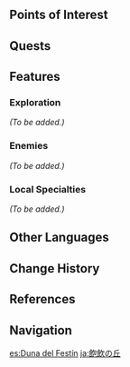 {{Stub|Points of interest, features, enemies, or interactables available in the area.}}
{{Location Infobox
|image        = The Dune of Carouses.png
|type         = Subarea
|region       = Sumeru
|subregion    = Great Red Sand
|area         = Hypostyle Desert
}}
{{Location Intro|description=<p>The Dune of Carouses is home to the Tomb of Carouses, which is described by [[Soheil]] as "a miniature version of the [[Mausoleum of King Deshret]]."<ref>{{Ref/Quest|Desert's Remembrance}}</ref>}}

==Points of Interest==
{{Locations by Category Table|type=Points of Interest}}

==Quests==
{{Quests by Category List|heo=1}}

==Features==
<!--
===Domains===
* 
-->
===Exploration===
<!-- things like portals, anemograna, kitsune statues, thunder barrier -->
''(To be added.)''

===Enemies===
''(To be added.)''
<!--
====Normal Bosses====
* {{Enemy|Enemy Name|nobr=1}}

====Elite Enemies====
alphabetical, group by family, then element
* {{Enemy|Enemy Name|nobr=1}}

====Common Enemies====
alphabetical, group by family, then element
* {{Enemy|Enemy Name|nobr=1}}
-->
===Local Specialties===
''(To be added.)''
<!--
===Interactables===

==Puzzles==
===Puzzle Name===

==NPCs==
*

==Message Boards==
*

==Other Interactable Objects==
{{Dialogue start}}
text here
{{Dialogue end}}
<!--
==Trivia==
*
-->
==Other Languages==
{{Other Languages
|en      = The Dune of Carouses
|zhs     = 饱饮之丘
|zhs_rm  = Bǎoyǐn zhī Qiū
|zht     = 飽飲之丘
|zht_rm  = Bǎoyǐn zhī Qiū
|zh_tl   = The Hill of Carouses
|ja      = {{Rubi|飽|ほう|飲|いん}}の{{Rubi|丘|おか}}
|ja_rm   = Houin no Oka
|ja_tl   = Hill of Carouses
|ko      = 포식의 언덕
|ko_rm   = Posik-ui Eondeok
|ko_tl   = The Hill of Gluttony
|es      = Duna del Festín
|es_tl   = Dune of the Feast
|fr      = Dune des ribotes
|fr_tl   = Dune of Carouses
|ru      = Дюна Пиршеств
|ru_tl   = The Dune of Feasts
|th      = The Dune of Carouses
|vi      = Đồi No Say
|vi_tl   = 
|de      = Düne des Trunks
|de_tl   = Dune of Drink
|id      = The Dune of Carouses
|pt      = Duna do Festim
|pt_tl   = Dune of Feast
|tr      = Alem Kumulu
|tr_tl   = 
|it      = Duna delle Baldorie
|it_tl   = Dune of Revelry
}}

==Change History==
{{Change History|3.1}}

==References==
{{Reflist}}

==Navigation==
{{Area Navbox|Sumeru}}

[[es:Duna del Festín]]
[[ja:飽飲の丘]]